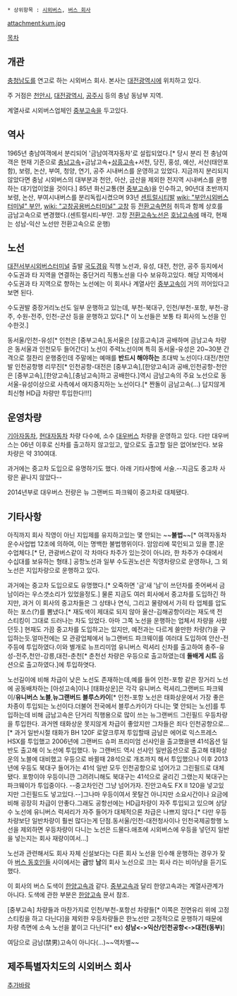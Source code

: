  * 상위항목 : [[시외버스]], [[버스 회사]]

attachment:kum.jpg

[[목차]]
== 개관 ==
[[충청남도]]를 연고로 하는 시외버스 회사. 본사는 [[대전광역시]]에 위치하고 있다.

주 거점은 [[천안시]], [[대전광역시]], [[공주시]] 등의 충남 동남부 지역.

계열사로 시외버스업체인 [[중부고속]]을 두고있다.

== 역사 ==
1965년 충남여객에서 분리되어 '금남여객자동차'로 설립되었다.[* 당시 분리 전 충남여객은 현재 기준으로 [[충남고속]]+금남고속+[[삼흥고속]]+서천, 당진, 홍성, 예산, 서산(태안포함), 보령, 논산, 부여, 청양, 연기, 공주 시내버스를 운영하고 있었다. 지금까지 분리되지 않았다면 충남 시외버스의 대부분과 천안, 아산, 금산을 제외한 전지역 시내버스를 운행하는 대기업이었을 것이다.] 85년 화신교통(현 [[중부고속]])을 인수하고, 90년대 초반까지 보령, 논산, 부여시내버스를 분리독립시켰으며 93년 [[센트럴시티]]발 [[wiki: "부안시외버스터미널" 부안]], [[wiki: "고창공용버스터미널" 고창]] 등 [[전환고속]]면허 취득과 함께 상호를 금남고속으로 변경했다.(센트럴시티-부안. 고창 [[전환고속]]노선은 [[호남고속]]에 매각, 현재는 성남-익산 노선만 전환고속으로 운행)

== 노선 ==
[[대전서부시외버스터미널]] 출발 [[국도]]경유 직행 노선과, 유성, 대전, 천안, 공주 등지에서 수도권과 타 지역을 연결하는 중단거리 직통노선을 다수 보유하고있다. 해당 지역에서 수도권과 타 지역으로 향하는 노선에는 이 회사나 계열사인 [[중부고속]]이 거의 끼어있다고 보면 된다.

수도권발 중장거리노선도 일부 운행하고 있는데, 부천-북대구, 인천/부천-포항, 부천-광주, 수원-전주, 인천-군산 등을 운행하고 있다.[* 이 노선들은 보통 타 회사의 노선을 인수한것.]

동서울/인천-유성[* 인천은 [중부고속],동서울은 [삼흥고속]과 공배하며 금남고속 차량은 동서울과 인천모두 들어간다] 노선이 주력노선이며 특히 동서울-유성은 20~30분 간격으로 절찬리 운행중인데 주말에는 예매를 '''반드시 해야하는''' 초대박 노선이다.대전/천안발 인천공항행 리무진[* 인천공항-대전은 [중부고속],[한양고속]과 공배,인천공항-천안은 [중부고속],[한양고속],[충남고속]하고 공배한다.]역시 금남고속의 주요 노선으로 동서울-유성이상으로 사측에서 애지중지하는 노선이다.[* 짠돌이 금남고속(...) 답지않게 최신형 HD급 차량만 투입한다!!!]

== 운영차량 ==
[[기아자동차]], [[현대자동차]] 차량 다수에, 소수 [[대우버스]] 차량을 운영하고 있다. 다만 대우버스는 06년 이후로 신차를 출고하지 않고있고, 앞으로도 출고할 일은 없어보인다. 보유 차량은 약 310여대.

과거에는 중고차 도입으로 유명하기도 했다. 아래 기타사항에 서술.--지금도 중고차 사랑은 끝나지 않았다--

2014년부로 대우버스 전량은 뉴 그랜버드 파크웨이 중고차로 대체됐다.

== 기타사항 ==
아직까지 회사 직영이 아닌 지입제를 유지하고있는 몇 안되는 ~~'''불법'''~~[* 여객자동차운수사업법 12조에 의하여, 이는 명백한 불법행위이다. 암암리에 묵인되고 있을 뿐.]운수업체다.[* 단, 관광버스같이 각 차마다 차주가 있는것이 아니라, 한 차주가 수대에서 수십대를 보유하는 형태.] 공항노선과 일부 수도권노선은 직영차량으로 운영하나, 그 외 노선은 지입차량으로 운행하고 있다.

과거에는 중고차 도입으로도 유명했다.[* 오죽하면 '금'새 '남'이 쓰던차를 줏어써서 금남이라는 우스갯소리가 있었을정도.] 물론 지금도 여러 회사에서 중고차를 도입하긴 하지만, 과거 이 회사의 중고차들은 그 상태나 연식, 그리고 물량에서 가히 타 업체를 압도하는 포스(?)를 뽐냈다.[* 재도색이 제대로 되지 않아 울산-김해공항이라는 재도색 전 스티킹이 그대로 드러나는 차도 있었다. 아마 그쪽 노선을 운행하는 업체서 차량을 사왔던듯.] 현재도 가끔 중고차를 도입하고는 있지만, 예전과는 다르게 쓸만한 차량(?)을 구입하는듯.얼마전에는 모 관광업체에서 뉴그랜버드 파크웨이를 여러대 도입하여 안산-전주등에 투입하였다.이와 별개로 뉴프리미엄 유니버스 럭셔리 신차를 출고하여 충주-유성-전주,천안-강릉,대전-춘천[* 춘천선 차량은 우등으로 출고하였는데 '''돌배게 시트''' 옵션으로 출고하였다.]에 투입하엿다.

노선길이에 비해 차급이 낮은 노선도 존재하는데,예를 들어 인천-포항 같은 장거리 노선에 공동배차하는 [아성고속]이나 [태화상운]은 각각 유니버스 럭셔리,그랜버드 파크웨이/'''유니버스 노블''','''뉴그랜버드 블루스카이'''[* 인천-포항 노선은 태화상운에서 가장 좋은차종이 투입되는 노선이다.더불어 전국에서 블루스카이가 다니는 몇 안되는 노선]를 투입하는데 비해 금남고속은 단거리 직행용으로 많이 쓰는 뉴그랜버드 그린필드 우등차량을 투입한다. 과거엔 태화상운 못지않게 차급이 좋았지만 그차들은 죄다 인천공항으로...[* 과거 일반시절 태화가 BH 120F 로얄크루져 투입할때 금남은 에어로 익스프레스 HSX를 투입했고 2006년에 그랜버드 슈퍼 프리미엄 선샤인을 출고했을땐 41석옵션 일반도 출고해 이 노선에 투입했다. 뉴 그랜버드 역시 선샤인 일반옵션으로 출고해 태화상운의 노블에 대비했고 우등으로 바뀔때 28석으로 개조까지 해서 투입했으나 이후 2013년에 우등도 북대구 들어가는 41석 일반 모두 인천공항으로 넘어가고 그린필드로 대체됐다. 포항이야 우등이니깐 그려려니해도 북대구는 41석으로 굴리긴 그랬는지 북대구는 파크웨이가 투입중이다. --중고차인건 그냥 넘어가자. 진안고속도 FX II 120을 넣고있지만 그린필드도 넣고있다.--]그나마 우등이여서 못탈건 아니지만 소요시간이나 요금에 비해 굉장히 차급이 안좋다.그래도 공항선에는 HD급차량이 자주 투입되고 있으며 상당수 노선에 유니버스 럭셔리가 자주 들어가 대체적으론 차급은 나쁘지 않다.[* 다만 우등차량보단 일반차량이 훨씬 많다는게 단점.동서울/인천-대전청사이나 인천국제공항행 노선을 제외하면 우등차량이 다니는 노선은 드물다.애초에 시외버스에 우등을 넣던지 일반을 넣는지는 회사 재량이여서...]

노선과 관련해서도 회사 자체 신설보다는 다른 회사 노선을 인수해 운행하는 경우가 잦아 [[버스 동호인]]들 사이에서는 '''금'''방 '''남'''의 회사 노선으로 크는 회사 라는 비아냥을 듣기도 했다.

이 회사의 버스 도색이 [[한양고속]]과 같다. [[중부고속]]과 달리 한양고속과는 계열사관계가 아니다. 도색에 관한 부분은 [[한양고속]] 문서 참조.

[중부고속] 차량들과 마찬가지로 인천/부천-포항선 차량들[* 이쪽은 전면유리 위에 고정스티킹을 하고 다닌다]을 제외한 우등차량들은 한노선만 고정적으로 운행하기 때문에 차량 측면에 소속 노선을 붙이고 다닌다[* ex) '''성남<->익산/인천공항<->대전(동부)''']

여담으로 금남(禁男)고속이 아니다(...)~~역차별~~

== 제주특별자치도의 시외버스 회사 ==
[[추가바람]]
